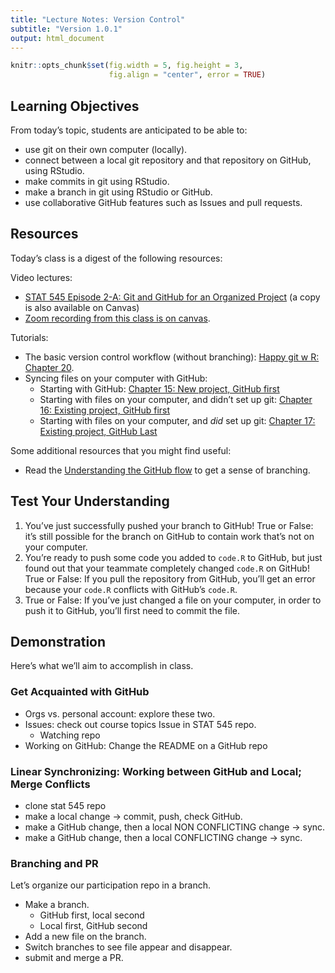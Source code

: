 ```yaml
---
title: "Lecture Notes: Version Control"
subtitle: "Version 1.0.1"
output: html_document
---
```


```r
knitr::opts_chunk$set(fig.width = 5, fig.height = 3, 
                      fig.align = "center", error = TRUE)
```


## Learning Objectives

From today's topic, students are anticipated to be able to:

- use git on their own computer (locally).
- connect between a local git repository and that repository on GitHub, using RStudio.
- make commits in git using RStudio.
- make a branch in git using RStudio or GitHub.
- use collaborative GitHub features such as Issues and pull requests.

## Resources

Today's class is a digest of the following resources:

Video lectures:

- [STAT 545 Episode 2-A: Git and GitHub for an Organized Project](https://youtu.be/l2ftm-YwJs8) (a copy is also available on Canvas)
- [Zoom recording from this class is on canvas](https://canvas.ubc.ca/courses/80816/external_tools/187).

Tutorials:

- The basic version control workflow (without branching): [Happy git w R: Chapter 20](https://happygitwithr.com/git-basics.html).
- Syncing files on your computer with GitHub:
    - Starting with GitHub: [Chapter 15: New project, GitHub first](https://happygitwithr.com/new-github-first.html)
    - Starting with files on your computer, and didn't set up git: [Chapter 16: Existing project, GitHub first](https://happygitwithr.com/existing-github-first.html)
    - Starting with files on your computer, and _did_ set up git: [Chapter 17: Existing project, GitHub Last](https://happygitwithr.com/existing-github-last.html)

Some additional resources that you might find useful:

- Read the [Understanding the GitHub flow](https://guides.github.com/introduction/flow/) to get a sense of branching.

## Test Your Understanding

1. You've just successfully pushed your branch to GitHub! True or False: it's still possible for the branch on GitHub to contain work that's not on your computer.
2. You're ready to push some code you added to `code.R` to GitHub, but just found out that your teammate completely changed `code.R` on GitHub! True or False: If you pull the repository from GitHub, you'll get an error because your `code.R` conflicts with GitHub's `code.R`. 
3. True or False: If you've just changed a file on your computer, in order to push it to GitHub, you'll first need to commit the file. 

## Demonstration

Here's what we'll aim to accomplish in class. 

### Get Acquainted with GitHub

- Orgs vs. personal account: explore these two.
- Issues: check out course topics Issue in STAT 545 repo.
  - Watching repo
- Working on GitHub: Change the README on a GitHub repo

### Linear Synchronizing: Working between GitHub and Local; Merge Conflicts

- clone stat 545 repo
- make a local change -> commit, push, check GitHub.
- make a GitHub change, then a local NON CONFLICTING change -> sync.
- make a GitHub change, then a local CONFLICTING change -> sync.

### Branching and PR

Let's organize our participation repo in a branch.

- Make a branch.
  - GitHub first, local second
  - Local first, GitHub second
- Add a new file on the branch.
- Switch branches to see file appear and disappear.
- submit and merge a PR.

